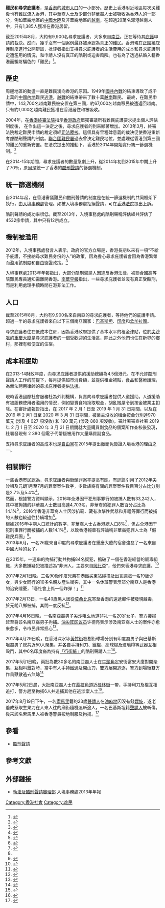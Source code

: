 {{多個問題|
{{暫定名稱|alternate title=來香港的難民|alternate titles=|}}
{{refimprove|time=2017-09-14T13:29:40+00:00}}
{{POV|time=2017-09-24T08:24:34+00:00}}
}}
'''難民和尋求庇護者'''，是[[香港|香港]]的[[香港人口|城市人口]]的一小部分。歷史上香港附近地區每次災難後也有[[難民|難民]]流入香港，其中華裔人士及少部分非華裔人士被吸收為[[香港人|香港人]]的一部分，例如華裔地區的[[中國大陸|中國大陸]]及非華裔地區的[[越南|越南]]，在超過20萬名滯港越南人中，只有1,385人獲准在香港居留。

截至2015年8月，大約有9,900名尋求庇護者，大多來自[[南亞|南亞]]，正在等待其[[庇護|庇護]]申請的裁決。然而，幾乎沒有一個案例最終被承認為真正的難民。香港現在正圍繞庇護制度進行公開辯論，批評者指出支持尋求庇護者的生活費用的成本和尋求庇護制定遭濫用的情況，和申請人沒有真正的酷刑或迫害風險。也有為了透過結婚入籍香港而騙財騙色的「難民」<ref>{{Cite web |url=http://hk.apple.nextmedia.com/realtime/magazine/20160318/54879231 |title=【壹週刊】南亞風暴》港女癡戀南亞 被洩慾兼破產 |access-date=2017-10-18 |archive-url=https://web.archive.org/web/20171018190422/http://hk.apple.nextmedia.com/realtime/magazine/20160318/54879231 |archive-date=2017-10-18 |dead-url=yes }}</ref>。

==歷史==
周邊地區的動盪一直是難民湧向香港的原因。1949年[[國共內戰|國共內戰]]的結束導致了成千上萬的[[中國內地|中國內地]]難民[[逃港|逃港]]，[[越戰|越戰]]的結束帶來了數十萬[[越南|越南]]難民。 最終，在難民申請中，143,700名越南難民被安置在第三國，約67,000名越南移民被遣返回越南。只有約1,000名越南難民獲准在香港居住和被吸收。

2004年，在[[香港終審法院|香港終審法院]]指示[[香港政府|香港政府]]單獨審議所有難民庇護要求提出個人評估制度後， 在作出這一決定之後，尋求庇護者的到來顯著增加。2013年3月，終審法院裁定難民申請的裁定須經[[司法覆核|司法覆核]]。這個具有里程碑意義的裁決促使香港重新考慮酷刑聲請的制度。[[聯合國難民署|聯合國難民署]]過去曾決定難民地位，並處理從香港到第三國的難民的重新安置。在法院提出的推動下，香港於2014年開始實行統一篩選機制。<ref>{{cite journal |author1=Choy W C |author2=Shi X |title=A comprehensive review of refugee and asylum studies in contemporary Hong Kong: Law, policies, and lived experiences |journal=Asian Journal of Social Science |date=2021-03-01 |volume=49 |issue=1 |pages=38–48 |doi=10.1016/j.ajss.2020.11.002 |url=https://www.sciencedirect.com/science/article/pii/S1568484921000034 |language=en |issn=1568-4849 |access-date=2021-10-04 |archive-date=2021-10-04 |archive-url=https://web.archive.org/web/20211004141434/https://www.sciencedirect.com/science/article/pii/S1568484921000034 |dead-url=no }}</ref>

在2014-15年期間，尋求庇護者的數量急劇上升，從2014年初到2015年中期上升了70％，原因是統一了香港的[[酷刑聲請|酷刑聲請]]的篩選機制。

==統一篩選機制==
自2014年起，在香港審議難民和酷刑聲請的制度是在統一篩選機制的共同框架下執行，由[[入境事務處|入境事務處]]管理。如被入境事務處拒絕聲請，可在[[香港法院|香港法院]]提出上訴。

酷刑聲請的成功率很低。截至2013年，入境事務處的酷刑聲稱評估組共評估了4532宗申請，其中只有12宗成立。

==機制被濫用==
2012年，入境事務處發言人表示，政府的官方立場是，香港長期以來有一項“不給予庇護，不接納尋求難民身份的人”的政策，因為擔心尋求庇護者會因為香港繁榮而濫用該制度和自由簽證政策。<ref name=policy>{{cite news |title=New UNHCR head urges Hong Kong to protect refugees and asylum seekers |url=http://www.scmp.com/news/hong-kong/article/1095267/new-unhcr-head-urges-hong-kong-protect-refugees-and-asylum-seekers |publisher=South China Morning Post |date=2012-12-02 |accessdate=2017-01-09 |archive-date=2021-02-25 |archive-url=https://web.archive.org/web/20210225054919/https://www.scmp.com/news/hong-kong/article/1095267/new-unhcr-head-urges-hong-kong-protect-refugees-and-asylum-seekers |dead-url=no }}</ref>

入境事務處2013年年報指出，大部分酷刑聲請人因違反香港法律，被聯合國高等院難民專員通知需離開香港。[[南華早報|南華早報]]指出，一些尋求庇護者並沒有真正受酷刑，而是利用處理手續時間在港非法工作。

==人口==
截至2015年8月，大約有9,900名來自南亞的尋求庇護者，等待他們的庇護申請。超過一半的尋求庇護者來自以下三個南亞國家：[[巴基斯坦|巴基斯坦]]、[[印度|印度]]和[[孟加拉國|孟加拉國]]。

尋求庇護者住在低成本住房，因為香港政府提供了基本水平的租金津貼，位於[[尖沙咀|尖沙咀]]的[[重慶大廈|重慶大廈]]是尋求庇護者的一個受歡迎的生活區，除此之外他們也住在新界的鄉村，那裡有較便宜的住宿。

==成本和援助==
在2013-14財政年度，向尋求庇護者提供的援助總額為4.5億港元。在不允許酷刑聲請人工作的前提下，每月提供超市消費額，並提供租金補貼，食品和醫療護理，為無法聘用律師的尋求庇護者提供[[法援|法援]]。

現時香港國際社會服務社為外判機構，負責向尋求庇護者提供人道援助。人道援助有被服務使用者濫用的情況，例如變賣食物換取現金，胡亂搬屋令到按金被業主扣除。在審計處報告指出，在 2017 年 2 月 1 日至 2019 年 1 月 31 日期間，以及在 2019 年 2 月1 日至 2020 年 3 月 31 日期間，被業主沒收的租金按金分別達970 萬元 (涉及 4 027 項沒收) 和 190 萬元 (涉及 860 項沒收)。審計署審查社署 2019 年 2 月 1 日至 2020 年 3 月 31 日期間就大量購買副食品的個案所作查核後發現，社署發現有 2 380 個電子代幣疑被用作大量購買副食品。

支持尋求庇護者的高成本也是[[自由黨_(香港)|自由黨]]在2015年提出撤銷免簽證入境香港的理由之一。

==相關罪行==
一些香港市民認為，尋求庇護者與街頭罪案率提高有關。有評論引用了2012年尖沙咀及元朗1月至7月的罪案案件數字，少數族裔有關的罪案案件數目百分占比分別是2.7%及5.4%<ref>{{Cite news|date=2016-10-05|url=https://thestandnews.com/society/%E9%9D%9E%E8%8F%AF%E8%A3%94%E7%8A%AF%E6%A1%88%E4%BE%BF%E6%98%AF%E5%81%87%E9%9B%A3%E6%B0%91/|title=非華裔犯案便是假難民？|newspaper=立場新聞 Stand News|accessdate=2017-09-03|language=zh-hant|archive-date=2021-01-23|archive-url=https://web.archive.org/web/20210123015656/https://www.thestandnews.com/society/%E9%9D%9E%E8%8F%AF%E8%A3%94%E7%8A%AF%E6%A1%88%E4%BE%BF%E6%98%AF%E5%81%87%E9%9B%A3%E6%B0%91/|dead-url=no}}</ref>。<br>
然而，根據警方資料顯示，2016年全港因干犯刑事罪行的被捕人數有33,242人，其中被拘捕的非華裔人士數目高達4,703名，非華裔的犯罪人數百分占比為14.1%<ref name="#1">{{Cite web |url=http://www.police.gov.hk/ppp_tc/01_about_us/cp_ye.html |title=2016年香港罪案情況記者會 |accessdate=2017-09-05 |archive-date=2015-06-30 |archive-url=https://web.archive.org/web/20150630064527/http://www.police.gov.hk/ppp_tc/01_about_us/cp_ye.html |dead-url=no }}</ref>，2016年香港非華裔人士因涉扒竊、藏有攻擊性武器和非禮等罪行而被捕的人數也較過往持續增加<ref>{{Cite web |url=http://hk.on.cc/hk/bkn/cnt/news/20170331/bkn-20170331162852467-0331_00822_001.html |title=假難民犯罪急升　去年拘4703人西九重災 |access-date=2017-09-05 |archive-date=2019-12-02 |archive-url=https://web.archive.org/web/20191202104431/https://hk.on.cc/hk/bkn/cnt/news/20170331/bkn-20170331162852467-0331_00822_001.html |dead-url=no }}</ref>。<br>

根據2016年中期人口統計的數字，非華裔人士占香港總人口8%<ref>{{Cite web |url=http://www.bycensus2016.gov.hk/tc/bc-mt.html |title=按種族及年劃分的人口 |accessdate=2017-09-05 |archive-date=2019-11-06 |archive-url=https://web.archive.org/web/20191106085140/https://www.bycensus2016.gov.hk/tc/bc-mt.html |dead-url=no }}</ref>，但占全港因干犯刑事罪行而被捕的人數14.1%<ref name="#1"/>，以致香港報章有評論稱非華裔犯罪人士為「假難民兵團」<ref>{{Cite web |url=http://hk.on.cc/hk/bkn/cnt/commentary/20170402/bkn-20170402002640696-0402_00832_001.html |title=功夫茶：假難民攻陷西九　切毒瘤拖到幾時 |access-date=2017-09-05 |archive-date=2019-10-31 |archive-url=https://web.archive.org/web/20191031042600/https://hk.on.cc/hk/bkn/cnt/commentary/20170402/bkn-20170402002640696-0402_00832_001.html |dead-url=no }}</ref>。<br>

2013年6月，一名26歲來自印度的尋求庇護者在重慶大廈的宿舍強姦了一名來自中國大陸的女子。

在2015年，一連串的拘捕行動共拘捕84名疑犯，搗破了一個在香港經營的販毒組織，大多數嫌疑犯被描述為“非洲人，主要來自[[岡比亞|岡比亞]]”，他們來香港尋求庇護。<ref name=drugnetwork>{{cite news |title=Drugs network 'eradicated' in Hong Kong's Lan Kwai Fong nightlife district |url=http://www.scmp.com/news/hong-kong/law-crime/article/1837322/drugs-network-eradicated-hong-kongs-lan-kwai-fong-nightlife?page=all |publisher=South China Morning Post |date=2015-07-12 |accessdate=2017-01-09 |archive-date=2021-03-01 |archive-url=https://web.archive.org/web/20210301194234/http://www.scmp.com/news/hong-kong/law-crime/article/1837322/drugs-network-eradicated-hong-kongs-lan-kwai-fong-nightlife?page=all |dead-url=no }}</ref>

2017年2月1日晚，三名90後印度兄弟在港鐵尖東站碰撞及出言調戲一名19歲少女，與少女同行的10多名親友產生衝突，其中一名休班警表示部分南亞人是香港的治安隱憂，「喺社會上係一個炸彈！」<ref>{{Cite web |url=http://hk.on.cc/hk/bkn/cnt/news/20170202/bkn-20170202052255368-0202_00822_001.html |title=醉酒印度3兄弟調戲少女　港鐵火併港人家庭 |access-date=2017-04-29 |archive-date=2018-09-22 |archive-url=https://web.archive.org/web/20180922040836/http://hk.on.cc/hk/bkn/cnt/news/20170202/bkn-20170202052255368-0202_00822_001.html |dead-url=no }}</ref>

2017年2月13日，一名40歲黑人因從[[莫桑比克|莫桑比克]]寄至香港的速遞郵件被發現藏毒，於元朗八鄉被捕，其間一度反抗<ref>{{Cite web |url=http://hk.on.cc/hk/bkn/cnt/news/20170214/bkn-20170214013745584-0214_00822_001_cn.html |title=非洲寄港邮包藏$140万大麻　声请非汉被捕 |access-date=2017-04-29 |archive-date=2019-11-11 |archive-url=https://web.archive.org/web/20191111215806/https://hk.on.cc/hk/bkn/cnt/news/20170214/bkn-20170214013745584-0214_00822_001_cn.html |dead-url=no }}</ref>。

2017年4月16日晚，一名南亞裔男子尖沙咀[[么地道|么地道]]非礼一名20岁女子，警方接报赶至将该名南亞裔男子拘捕。[[油尖旺區議會|油尖旺区议员]]许德亮表示涉及南亚裔人士的案件亦愈来愈多，令市民非常担心<ref>{{Cite web |url=http://hk.on.cc/hk/bkn/cnt/news/20170417/bkn-20170417040428393-0417_00822_001_cn.html |title=声请南亚色狼施咸猪手　街头非礼20岁女被捕 |access-date=2017-04-26 |archive-date=2018-08-07 |archive-url=https://web.archive.org/web/20180807094238/http://hk.on.cc/hk/bkn/cnt/news/20170417/bkn-20170417040428393-0417_00822_001_cn.html |dead-url=no }}</ref>。

2017年4月29日晚，在香港深水埗[[黃竹街|黃竹街]]楓樹街球場分別有印度裔男子與巴基斯坦裔男子總共近50人聚集，并各自手持利刀、鐵棍、高球棍及玻璃樽等武器互相毆鬥，其中6名印度裔為持有[[臨時身份證明書|「行街紙」]]的酷刑聲請人士<ref>{{Cite web |url=http://hk.on.cc/hk/bkn/cnt/news/20170430/bkn-20170430000612264-0430_00822_001_cn.html |title=深水埗南亚帮50人厮杀　印度大战巴基6人伤 |access-date=2017-04-30 |archive-date=2019-11-09 |archive-url=https://web.archive.org/web/20191109161044/https://hk.on.cc/hk/bkn/cnt/news/20170430/bkn-20170430000612264-0430_00822_001_cn.html |dead-url=no }}</ref>。

2017年5月1日晚，兩批為數30多名的南亞裔人士在[[牛頭角|牛頭角]]定安街富安大廈對開聚集，互相叫囂對峙，當中有人手持鐵通及開山刀，雙方展開追逐，警方到場後雙方作鳥獸散逃去無踪<ref>{{Cite web |url=http://hk.on.cc/hk/bkn/cnt/news/20170502/bkn-20170502013544270-0502_00822_001_cn.html |title=南亚兵团战火蔓延牛头角　天眼直击街头追斩 |access-date=2017-05-05 |archive-date=2019-11-01 |archive-url=https://web.archive.org/web/20191101124200/https://hk.on.cc/hk/bkn/cnt/news/20170502/bkn-20170502013544270-0502_00822_001_cn.html |dead-url=no }}</ref>

2017年5月2日晨，大批南亞裔人士在[[荔枝角道|荔枝角道]]近[[桂林街|桂林街]]一带，手持利刀及棍互相追打，警方趕至拘捕6人并追捕其他在逃涉案人士<ref>{{Cite web |url=http://hk.on.cc/hk/bkn/cnt/news/20170502/bkn-20170502025935658-0502_00822_001.html |title=南亞兵團深水埗4日2廝殺　警拉5漢檢刀棍 |access-date=2017-05-05 |archive-date=2019-12-02 |archive-url=https://web.archive.org/web/20191202224722/https://hk.on.cc/hk/bkn/cnt/news/20170502/bkn-20170502025935658-0502_00822_001.html |dead-url=no }}</ref>。

2017年8月19日下午，一名[[索馬里|索馬里]]籍的23歲[[酷刑聲請|聲請人]]在[[油麻地|油麻地]]因沒有錢[[嫖妓|嫖妓]]，遂老羞成怒取生果刀在人來人往的廟街隨機追斬途人，一名巴基斯坦籍[[酷刑聲請|聲請人]]被斬傷。後來該名索馬里人被香港警員按地制服及拘捕。<ref>{{Cite web |url=http://hk.on.cc/hk/bkn/cnt/news/20170819/bkn-20170819153445818-0819_00822_001.html |title=假難民嫖妓爭執擸刀斬途人　EU拔槍出椒制服 |access-date=2017-09-05 |archive-date=2019-11-18 |archive-url=https://web.archive.org/web/20191118113101/https://hk.on.cc/hk/bkn/cnt/news/20170819/bkn-20170819153445818-0819_00822_001.html |dead-url=no }}</ref>

== 參看 ==
*[[酷刑聲請|酷刑聲請]]

==參考文獻==
{{Reflist}}

==外部鏈接==
*[http://www.immd.gov.hk/publications/a_report_2013/tc/ch4/index.html 執法及酷刑聲請審理部] {{Wayback|url=http://www.immd.gov.hk/publications/a_report_2013/tc/ch4/index.html |date=20191026071831 }} 入境事務處2013年年報

{{香港人}}

[[Category:香港社會|Category:香港社會]]
[[Category:难民|Category:难民]]